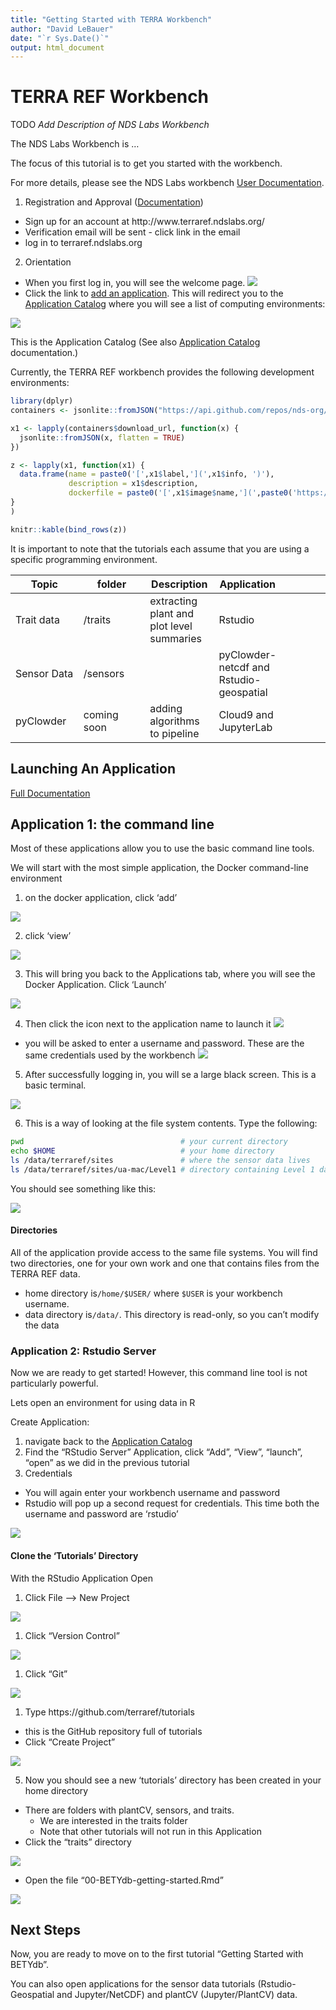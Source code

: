 ```yaml
---
title: "Getting Started with TERRA Workbench"
author: "David LeBauer"
date: "`r Sys.Date()`"
output: html_document
---
```


# TERRA REF Workbench

TODO _Add Description of NDS Labs Workbench_

The NDS Labs Workbench is ...

The focus of this tutorial is to get you started with the workbench.

For more details, please see the NDS Labs workbench [User Documentation](https://nationaldataservice.atlassian.net/wiki/display/NDSC/User%27s+Guide).


1. Registration and Approval ([Documentation](https://nationaldataservice.atlassian.net/wiki/display/NDSC/User%27s+Guide#User'sGuide-Registrationandapproval)) 
  * Sign up for an account at http://www.terraref.ndslabs.org/
  * Verification email will be sent - click link in the email
  * log in to terraref.ndslabs.org
2. Orientation 
  * When you first log in, you will see the welcome page. 
  ![](figures/workbench_home.png)
  * Click the link to [add an application](http://www.terraref.ndslabs.org/#/store). This will redirect you to the [Application Catalog](http://www.terraref.ndslabs.org/#/store) where you will see a list of computing environments:

![](figures/workbench_catalog.png)

This is the Application Catalog (See also [Application Catalog](https://nationaldataservice.atlassian.net/wiki/display/NDSC/User%27s+Guide#User'sGuide-Applicationcatalog) documentation.)

Currently, the TERRA REF workbench provides the following development environments:

```r

library(dplyr)
containers <- jsonlite::fromJSON("https://api.github.com/repos/nds-org/ndslabs-specs/contents/terraref?ref=terra-ref")

x1 <- lapply(containers$download_url, function(x) {
  jsonlite::fromJSON(x, flatten = TRUE)
})

z <- lapply(x1, function(x1) {
  data.frame(name = paste0('[',x1$label,'](',x1$info, ')'), 
             description = x1$description, 
             dockerfile = paste0('[',x1$image$name,'](',paste0('https://hub.docker.com/r/', x1$image$name),')'))
}
)

knitr::kable(bind_rows(z))

```

It is important to note that the tutorials each assume that you are using a specific programming environment.

|Topic |folder| Description | Application |
|----|----|----|---|---|
|Trait data | /traits | extracting plant and plot level summaries | Rstudio |
|Sensor Data | /sensors |  | pyClowder-netcdf and Rstudio-geospatial |
|pyClowder  | coming soon | adding algorithms to pipeline | Cloud9 and JupyterLab|

## Launching An Application

[Full Documentation](https://nationaldataservice.atlassian.net/wiki/display/NDSC/User%27s+Guide#User'sGuide-Launchinganapplication)

## Application 1: the command line 

Most of these applications allow you to use the basic command line tools. 

We will start with the most simple application, the Docker command-line environment

1. on the docker application, click 'add' 

![](figures/add_docker_application.png)

2. click 'view' 

![](figures/view_docker_application.png)

3. This will bring you back to the Applications tab, where you will see the Docker Application. Click 'Launch'

![](figures/application_pane_docker1.png)

4. Then click the icon next to the application name to launch it
![](figures/application_pane_docker2.png)

 * you will be asked to enter a username and password. These are the same credentials used by the workbench
 ![](figures/app_authentication.png)

5. After successfully logging in, you will se a large black screen. This is a basic terminal. 

![](figures/docker_terminal.png)

6. This is a way of looking at the file system contents. Type the following:


```sh
pwd                                   # your current directory
echo $HOME                            # your home directory
ls /data/terraref/sites               # where the sensor data lives
ls /data/terraref/sites/ua-mac/Level1 # directory containing Level 1 data from Maricopa 
```

You should see something like this:

![](figures/docker_terminal_directories.png)

#### Directories

All of the application provide access to the same file systems. You will find two directories, one for your own work and one that contains files from the TERRA REF data.

* home directory is`/home/$USER/` where `$USER` is your workbench username.
* data directory is`/data/`. This directory is read-only, so you can't modify the data



### Application 2: Rstudio Server

Now we are ready to get started! However, this command line tool is not particularly powerful. 

Lets open an environment for using data in R

Create Application: 

1. navigate back to the [Application Catalog](http://www.terraref.ndslabs.org/#/store)
2. Find the "RStudio Server" Application, click "Add", "View", "launch", "open" as we did in the previous tutorial
3. Credentials
  * You will again enter your workbench username and password
  * Rstudio will pop up a second request for credentials. This time both the username and password are 'rstudio'
  
  ![](figures/rstudio_authentication.png)
  
  
#### Clone the 'Tutorials' Directory

With the RStudio Application Open

1. Click File --> New Project

![](figures/clone_tutorials1.png)

1. Click "Version Control"

![](figures/clone_tutorials2.png)

1. Click "Git"

![](figures/clone_tutorials3.png)
  
1. Type https://github.com/terraref/tutorials 
  * this is the GitHub repository full of tutorials
  * Click "Create Project"

![](figures/clone_tutorials4.png)  

5. Now you should see a new 'tutorials' directory has been created in your home directory
  * There are folders with plantCV, sensors, and traits. 
     * We are interested in the traits folder
     * Note that other tutorials will not run in this Application
  * Click the "traits" directory

![](figures/clone_tutorials5.png)  
  
  * Open the file "00-BETYdb-getting-started.Rmd"

![](figures/clone_tutorials6.png)  
  
## Next Steps

Now, you are ready to move on to the first tutorial "Getting Started with BETYdb".

You can also open applications for the sensor data tutorials (Rstudio-Geospatial and Jupyter/NetCDF) and plantCV (Jupyter/PlantCV) data.
